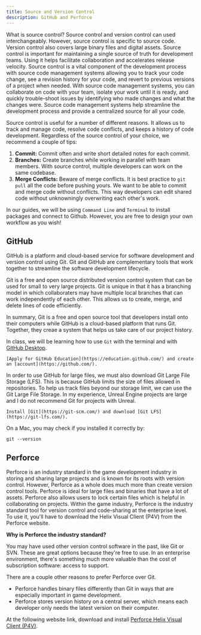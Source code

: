 ```yaml
---
title: Source and Version Control
description: GitHub and Perforce
---
```

What is source control? Source control and version control can used interchangeably. However, source control is specific to source code. Version control also covers large binary files and digital assets. Source control is important for maintaining a single source of truth for development teams. Using it helps facilitate collaboration and accelerates release velocity. Source control is a vital component of the development process with source code management systems allowing you to track your code change, see a revision history for your code, and revert to previous versions of a project when needed. With source code management systems, you can collaborate on code with your team, isolate your work until it is ready, and quickly trouble-shoot issues by identifying who made changes and what the changes were. Source code management systems help streamline the development process and provide a centralized source for all your code.


Source control is useful for a number of different reasons. It allows us to track and manage code, resolve code conflicts, and keeps a history of code development. Regardless of the source control of your choice, we recommend a couple of tips:

1. **Commit:** Commit often and write short detailed notes for each commit. 
2. **Branches:** Create branches while working in parallel with team members. With source control, multiple developers can work on the same codebase.
3. **Merge Conflicts:** Beware of merge conflicts. It is best practice to `git pull` all the code before pushing yours. We want to be able to commit and merge code without conflicts. This way developers can edit shared code without unknowningly overwriting each other's work. 

In our guides, we will be using `Command Line` and `Terminal` to install packages and connect to Github. However, you are free to design your own workflow as you wish!

## GitHub
GitHub is a platform and cloud-based service for software development and version control using Git. Git and GitHub are complementary tools that work together to streamline the software development lifecycle. 

Git is a free and open source distributed version control system that can be used for small to very large projects. Git is unique in that it has a branching model in which collaboraters may have multiple local branches that can work independently of each other. This allows us to create, merge, and delete lines of code efficiently. 

In summary, Git is a free and open source tool that developers install onto their computers while GitHub is a cloud-based platform that runs Git. Together, they creae a system that helps us take care of our project history.

In class, we will be learning how to use `Git` with the terminal and with [GitHub Desktop](https://desktop.github.com/).

<Callout title="Create a GitHub Account">

    [Apply for GitHub Education](https://education.github.com/) and create an [account](https://github.com/).

</Callout>

In order to use GitHub for large files, we must also download Git Large File Storage (LFS). This is because GitHub limits the size of files allowed in repositories. To help us track files beyond our storage limit, we can use the Git Large File Storage. In my experience, Unreal Engine projects are large and I do not recommend Git for projects with Unreal. 

<Callout title="Install Git and Git LFS">

    Install [Git](https://git-scm.com/) and download [Git LFS](https://git-lfs.com/).

</Callout>

On a Mac, you may check if you installed it correctly by:
```
git --version
```

## Perforce
Perforce is an industry standard in the game development industry in storing and sharing large projects and is known for its roots with version control. However, Perforce as a whole does much more than create version control tools. Perforce is ideal for large files and binaries that have a lot of assets. Perforce also allows users to lock certain files which is helpful in collaborating on projects. Within the game industry, Perforce is the industry standard tool for version control and code-sharing at the enterprise level. To use it, you'll have to download the Helix Visual Client (P4V) from the Perforce website.

**Why is Perforce the industry standard?**

You may have used other version control software in the past, like Git or SVN. These are great options because they're free to use.
In an enterprise environment, there's something much more valuable than the cost of subscription software: access to support.

There are a couple other reasons to prefer Perforce over Git.

* Perforce handles binary files differently than Git in ways that are especially important in game development.
* Perforce stores version history on a central server, which means each developer only needs the latest version on their computer.

<Callout title="Download Perforce"> At the following website link, download and install [Perforce Helix Visual Client (P4V)](https://www.perforce.com/downloads/helix-visual-client-p4v).</Callout>